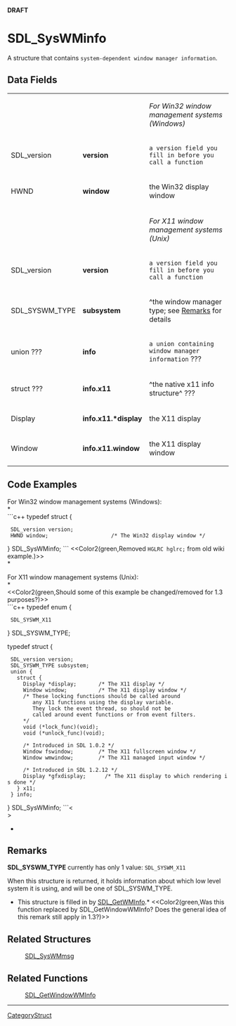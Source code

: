 <!-- pragma section-numbers off -->
<!-- pragma disable-camelcase -->
'''DRAFT'''

= SDL_SysWMinfo =
A structure that contains <code>system-dependent window manager information</code>.


== Data Fields ==
{|
|
|
|''For Win32 window management systems (Windows)''
|-
|SDL_version
|'''version'''
|<code>a version field you fill in before you call a function</code>
|-
|HWND
|'''window'''
|the Win32 display window
|-
|
|
|''For X11 window management systems (Unix)''
|-
|SDL_version
|'''version'''
|<code>a version field you fill in before you call a function</code>
|-
|SDL_SYSWM_TYPE
|'''subsystem'''
|^the window manager type; see [[#Remarks|Remarks]] for details
|-
|union ???
|'''info'''
|<code>a union containing window manager information</code> ???
|-
|struct ???
|'''info.x11'''
|^the native x11 info structure^ ???
|-
|Display
|'''info.x11.*display'''
|the X11 display
|-
|Window
|'''info.x11.window'''
|the X11 display window
|}

== Code Examples ==
For Win32 window management systems (Windows):
<br/>*<br/>
```c++
typedef struct {
  SDL_version version;
  HWND window;                    /* The Win32 display window */
} SDL_SysWMinfo;
```
<<Color2(green,Removed <code>HGLRC hglrc; <!-- The OpenGL context if any --></code> from old wiki example.)>><br/>
*

For X11 window management systems (Unix):
<br/>*<br/>
<<Color2(green,Should some of this example be changed/removed for 1.3 purposes?)>><br/>
```c++
typedef enum {
  SDL_SYSWM_X11
} SDL_SYSWM_TYPE;

typedef struct {
  SDL_version version;
  SDL_SYSWM_TYPE subsystem;
  union {
    struct {
      Display *display;       /* The X11 display */
      Window window;          /* The X11 display window */
      /* These locking functions should be called around
         any X11 functions using the display variable.
         They lock the event thread, so should not be
         called around event functions or from event filters.
      */
      void (*lock_func)(void);
      void (*unlock_func)(void);

      /* Introduced in SDL 1.0.2 */
      Window fswindow;        /* The X11 fullscreen window */
      Window wmwindow;        /* The X11 managed input window */

      /* Introduced in SDL 1.2.12 */
      Display *gfxdisplay;      /* The X11 display to which rendering is done */
    } x11;
  } info;
} SDL_SysWMinfo;
```<<BR>>
*

== Remarks ==
'''SDL_SYSWM_TYPE''' currently has only 1 value:  <code>SDL_SYSWM_X11</code>

When this structure is returned, it holds information about which low level system it is using, and will be one of SDL_SYSWM_TYPE.

*This structure is filled in by [[SDL_GetWMInfo]].*  <<Color2(green,Was this function replaced by SDL_GetWindowWMInfo?  Does the general idea of this remark still apply in 1.3?)>>

== Related Structures ==
:[[SDL_SysWMmsg]]

== Related Functions ==
:[[SDL_GetWindowWMInfo]]

----
[[CategoryStruct]]
